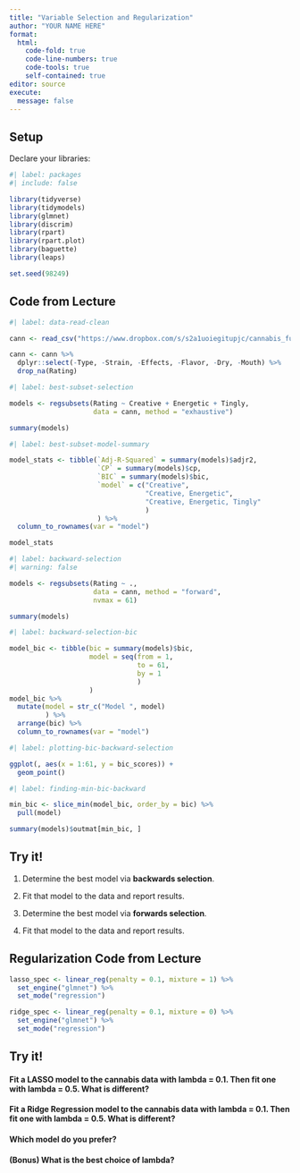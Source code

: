 ```yaml
---
title: "Variable Selection and Regularization"
author: "YOUR NAME HERE"
format: 
  html:
    code-fold: true
    code-line-numbers: true
    code-tools: true
    self-contained: true
editor: source
execute:
  message: false
---
```


## Setup

Declare your libraries:

```r
#| label: packages
#| include: false

library(tidyverse)
library(tidymodels)
library(glmnet)
library(discrim)
library(rpart)
library(rpart.plot)
library(baguette)
library(leaps)

set.seed(98249)
```

## Code from Lecture

```r
#| label: data-read-clean

cann <- read_csv("https://www.dropbox.com/s/s2a1uoiegitupjc/cannabis_full.csv?dl=1")

cann <- cann %>%
  dplyr::select(-Type, -Strain, -Effects, -Flavor, -Dry, -Mouth) %>%
  drop_na(Rating)

```

```r
#| label: best-subset-selection

models <- regsubsets(Rating ~ Creative + Energetic + Tingly, 
                     data = cann, method = "exhaustive")

summary(models)
```

```r
#| label: best-subset-model-summary

model_stats <- tibble(`Adj-R-Squared` = summary(models)$adjr2,
                      `CP` = summary(models)$cp, 
                      `BIC` = summary(models)$bic, 
                      `model` = c("Creative", 
                                  "Creative, Energetic", 
                                  "Creative, Energetic, Tingly"
                                  )
                      ) %>% 
  column_to_rownames(var = "model")

model_stats
```

```r
#| label: backward-selection
#| warning: false

models <- regsubsets(Rating ~ ., 
                     data = cann, method = "forward",
                     nvmax = 61)

summary(models)
```

```r
#| label: backward-selection-bic

model_bic <- tibble(bic = summary(models)$bic, 
                    model = seq(from = 1, 
                                to = 61, 
                                by = 1
                                )
                    )
model_bic %>% 
  mutate(model = str_c("Model ", model)
         ) %>% 
  arrange(bic) %>% 
  column_to_rownames(var = "model")

```

```r
#| label: plotting-bic-backward-selection

ggplot(, aes(x = 1:61, y = bic_scores)) +
  geom_point()
```

```r
#| label: finding-min-bic-backward

min_bic <- slice_min(model_bic, order_by = bic) %>% 
  pull(model)

summary(models)$outmat[min_bic, ]
```

## Try it!

1. Determine the best model via **backwards selection**.  
2. Fit that model to the data and report results.

3. Determine the best model via **forwards selection**.  
4. Fit that model to the data and report results.

## Regularization Code from Lecture

```r
lasso_spec <- linear_reg(penalty = 0.1, mixture = 1) %>%
  set_engine("glmnet") %>%
  set_mode("regression")
```

```r
ridge_spec <- linear_reg(penalty = 0.1, mixture = 0) %>%
  set_engine("glmnet") %>%
  set_mode("regression")
```

## Try it!

#### Fit a **LASSO** model to the cannabis data with lambda = 0.1. Then fit one with lambda = 0.5. What is different?

#### Fit a **Ridge Regression** model to the cannabis data with lambda = 0.1. Then fit one with lambda = 0.5. What is different?

#### Which model do you prefer?

#### (Bonus) What is the best choice of lambda?
